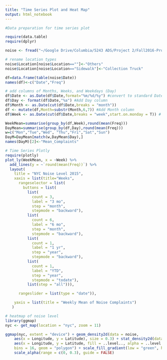 ```yaml
---
title: "Time Series Plot and Heat Map"
output: html_notebook
---
```


```r
#Data preparation for time series plot

require(data.table)
require(dplyr)

noise <- fread("~/Google Drive/Columbia/5243 ADS/Project 2/Fall2016-Proj2-grp8/data/Cleaned-311-Noise-Date.csv")

# rename location types 
noise$Location[noise$Location==""]<-"Others"
noise$Location[noise$Location=="Sidewalk"]<-"Collection Truck"

df=data.frame(table(noise$Date))
names(df)<-c("Date","Freq")

# add columns of Months, Weeks, and Weekdays (Day)
df$Date <- as.Date(df$Date,format="%m/%d/%y") #convert to standard Date format
df$Day <- format(df$Date,"%a") #Add Day column
df$Month <- as.Date(cut(df$Date,breaks = "month"))
df <- mutate(df,Month=substr(Month,6,7)) #Add Month column
df$Week <- as.Date(cut(df$Date,breaks = "week",start.on.monday = T)) # Add Week column

WeekMean=summarise(group_by(df,Week),round(mean(Freq)))
DayMean=summarise(group_by(df,Day),round(mean(Freq)))
w=c("Mon","Tue","Wed", "Thu","Fri","Sat","Sun")
DayM=DayMean[match(w,DayMean$Day),]
names(DayM)[2]<-"Mean_Complaints"

```


```r
# Time Series Plotly
require(plotly)
plot_ly(WeekMean, x = ~Week) %>%
  add_lines(y = ~`round(mean(Freq))`) %>%
  layout(
    title = "NYC Noise Level 2015",
    xaxis = list(title="Weeks",
      rangeselector = list(
        buttons = list(
          list(
            count = 3,
            label = "3 mo",
            step = "month",
            stepmode = "backward"),
          list(
            count = 6,
            label = "6 mo",
            step = "month",
            stepmode = "backward"),
          list(
            count = 1,
            label = "1 yr",
            step = "year",
            stepmode = "backward"),
          list(
            count = 1,
            label = "YTD",
            step = "year",
            stepmode = "todate"),
          list(step = "all"))),

      rangeslider = list(type = "date")),

    yaxis = list(title = "Weekly Mean of Noise Complaints")
   )
```








```r
# heatmap of noise level
library(ggmap)
nyc <- get_map(location = "nyc", zoom = 11)

ggmap(nyc, extent = "device") + geom_density2d(data = noise, 
    aes(x = Longitude, y = Latitude), size = 0.3) + stat_density2d(data = noise, 
    aes(x = Longitude, y = Latitude, fill = ..level.., alpha = ..level..), size = 0.01, 
    bins = 16, geom = "polygon") + scale_fill_gradient(low = "green", high = "red") + 
    scale_alpha(range = c(0, 0.3), guide = FALSE)
```

